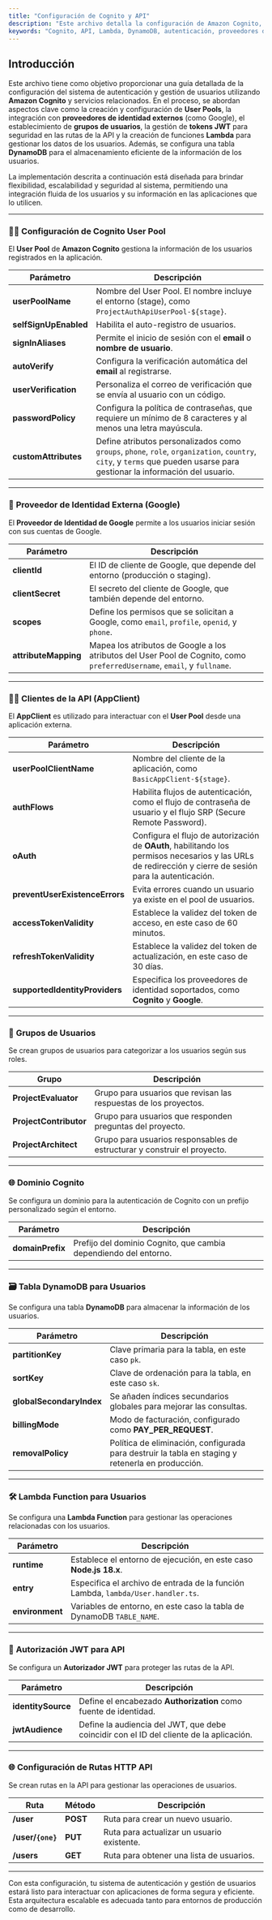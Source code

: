 ```yaml
---
title: "Configuración de Cognito y API"
description: "Este archivo detalla la configuración de Amazon Cognito, la integración de proveedores de identidad externos, la creación de clientes de API y otros elementos de infraestructura, incluyendo rutas y funciones Lambda, para un sistema de autenticación y gestión de usuarios."
keywords: "Cognito, API, Lambda, DynamoDB, autenticación, proveedores de identidad, Google, configuración, infraestructura"
---
```


## Introducción

Este archivo tiene como objetivo proporcionar una guía detallada de la configuración del sistema de autenticación y gestión de usuarios utilizando **Amazon Cognito** y servicios relacionados. En el proceso, se abordan aspectos clave como la creación y configuración de **User Pools**, la integración con **proveedores de identidad externos** (como Google), el establecimiento de **grupos de usuarios**, la gestión de **tokens JWT** para seguridad en las rutas de la API y la creación de funciones **Lambda** para gestionar los datos de los usuarios. Además, se configura una tabla **DynamoDB** para el almacenamiento eficiente de la información de los usuarios.

La implementación descrita a continuación está diseñada para brindar flexibilidad, escalabilidad y seguridad al sistema, permitiendo una integración fluida de los usuarios y su información en las aplicaciones que lo utilicen.

---

### 🧑‍💻 **Configuración de Cognito User Pool**

El **User Pool** de **Amazon Cognito** gestiona la información de los usuarios registrados en la aplicación.

| Parámetro             | Descripción                                                                                                                                                               |
| --------------------- | ------------------------------------------------------------------------------------------------------------------------------------------------------------------------- |
| **userPoolName**      | Nombre del User Pool. El nombre incluye el entorno (stage), como `ProjectAuthApiUserPool-${stage}`.                                                                       |
| **selfSignUpEnabled** | Habilita el auto-registro de usuarios.                                                                                                                                    |
| **signInAliases**     | Permite el inicio de sesión con el **email** o **nombre de usuario**.                                                                                                     |
| **autoVerify**        | Configura la verificación automática del **email** al registrarse.                                                                                                        |
| **userVerification**  | Personaliza el correo de verificación que se envía al usuario con un código.                                                                                              |
| **passwordPolicy**    | Configura la política de contraseñas, que requiere un mínimo de 8 caracteres y al menos una letra mayúscula.                                                              |
| **customAttributes**  | Define atributos personalizados como `groups`, `phone`, `role`, `organization`, `country`, `city`, y `terms` que pueden usarse para gestionar la información del usuario. |

---

### 🔑 **Proveedor de Identidad Externa (Google)**

El **Proveedor de Identidad de Google** permite a los usuarios iniciar sesión con sus cuentas de Google.

| Parámetro            | Descripción                                                                                                              |
| -------------------- | ------------------------------------------------------------------------------------------------------------------------ |
| **clientId**         | El ID de cliente de Google, que depende del entorno (producción o staging).                                              |
| **clientSecret**     | El secreto del cliente de Google, que también depende del entorno.                                                       |
| **scopes**           | Define los permisos que se solicitan a Google, como `email`, `profile`, `openid`, y `phone`.                             |
| **attributeMapping** | Mapea los atributos de Google a los atributos del User Pool de Cognito, como `preferredUsername`, `email`, y `fullname`. |

---

### 🧑‍💻 **Clientes de la API (AppClient)**

El **AppClient** es utilizado para interactuar con el **User Pool** desde una aplicación externa.

| Parámetro                      | Descripción                                                                                                                                              |
| ------------------------------ | -------------------------------------------------------------------------------------------------------------------------------------------------------- |
| **userPoolClientName**         | Nombre del cliente de la aplicación, como `BasicAppClient-${stage}`.                                                                                     |
| **authFlows**                  | Habilita flujos de autenticación, como el flujo de contraseña de usuario y el flujo SRP (Secure Remote Password).                                        |
| **oAuth**                      | Configura el flujo de autorización de **OAuth**, habilitando los permisos necesarios y las URLs de redirección y cierre de sesión para la autenticación. |
| **preventUserExistenceErrors** | Evita errores cuando un usuario ya existe en el pool de usuarios.                                                                                        |
| **accessTokenValidity**        | Establece la validez del token de acceso, en este caso de 60 minutos.                                                                                    |
| **refreshTokenValidity**       | Establece la validez del token de actualización, en este caso de 30 días.                                                                                |
| **supportedIdentityProviders** | Especifica los proveedores de identidad soportados, como **Cognito** y **Google**.                                                                       |

---

### 👥 **Grupos de Usuarios**

Se crean grupos de usuarios para categorizar a los usuarios según sus roles.

| Grupo                  | Descripción                                                              |
| ---------------------- | ------------------------------------------------------------------------ |
| **ProjectEvaluator**   | Grupo para usuarios que revisan las respuestas de los proyectos.         |
| **ProjectContributor** | Grupo para usuarios que responden preguntas del proyecto.                |
| **ProjectArchitect**   | Grupo para usuarios responsables de estructurar y construir el proyecto. |

---

### 🌐 **Dominio Cognito**

Se configura un dominio para la autenticación de Cognito con un prefijo personalizado según el entorno.

| Parámetro        | Descripción                                                      |
| ---------------- | ---------------------------------------------------------------- |
| **domainPrefix** | Prefijo del dominio Cognito, que cambia dependiendo del entorno. |

---

### 🗃️ **Tabla DynamoDB para Usuarios**

Se configura una tabla **DynamoDB** para almacenar la información de los usuarios.

| Parámetro                | Descripción                                                                                       |
| ------------------------ | ------------------------------------------------------------------------------------------------- |
| **partitionKey**         | Clave primaria para la tabla, en este caso `pk`.                                                  |
| **sortKey**              | Clave de ordenación para la tabla, en este caso `sk`.                                             |
| **globalSecondaryIndex** | Se añaden índices secundarios globales para mejorar las consultas.                                |
| **billingMode**          | Modo de facturación, configurado como **PAY_PER_REQUEST**.                                        |
| **removalPolicy**        | Política de eliminación, configurada para destruir la tabla en staging y retenerla en producción. |

---

### 🛠️ **Lambda Function para Usuarios**

Se configura una **Lambda Function** para gestionar las operaciones relacionadas con los usuarios.

| Parámetro       | Descripción                                                                      |
| --------------- | -------------------------------------------------------------------------------- |
| **runtime**     | Establece el entorno de ejecución, en este caso **Node.js 18.x**.                |
| **entry**       | Especifica el archivo de entrada de la función Lambda, `lambda/User.handler.ts`. |
| **environment** | Variables de entorno, en este caso la tabla de DynamoDB `TABLE_NAME`.            |

---

### 🔑 **Autorización JWT para API**

Se configura un **Autorizador JWT** para proteger las rutas de la API.

| Parámetro          | Descripción                                                                             |
| ------------------ | --------------------------------------------------------------------------------------- |
| **identitySource** | Define el encabezado **Authorization** como fuente de identidad.                        |
| **jwtAudience**    | Define la audiencia del JWT, que debe coincidir con el ID del cliente de la aplicación. |

---

### 🌐 **Configuración de Rutas HTTP API**

Se crean rutas en la API para gestionar las operaciones de usuarios.

| Ruta            | Método   | Descripción                                |
| --------------- | -------- | ------------------------------------------ |
| **/user**       | **POST** | Ruta para crear un nuevo usuario.          |
| **/user/`{one}`** | **PUT**  | Ruta para actualizar un usuario existente. |
| **/users**      | **GET**  | Ruta para obtener una lista de usuarios.   |

---

Con esta configuración, tu sistema de autenticación y gestión de usuarios estará listo para interactuar con aplicaciones de forma segura y eficiente. Esta arquitectura escalable es adecuada tanto para entornos de producción como de desarrollo.
